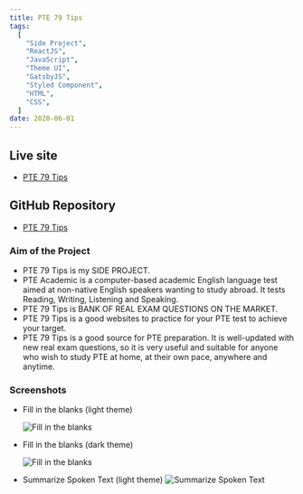 ```yaml
---
title: PTE 79 Tips
tags:
  [
    "Side Project",
    "ReactJS",
    "JavaScript",
    "Theme UI",
    "GatsbyJS",
    "Styled Component",
    "HTML",
    "CSS",
  ]
date: 2020-06-01
---
```


## Live site

- [PTE 79 Tips](https://www.pte79.tips)

## GitHub Repository

- [PTE 79 Tips](https://github.com/pte79/pte2)

### Aim of the Project

- PTE 79 Tips is my SIDE PROJECT.
- PTE Academic is a computer-based academic English language test aimed at non-native English speakers wanting to study abroad. It tests Reading, Writing, Listening and Speaking.
- PTE 79 Tips is BANK OF REAL EXAM QUESTIONS ON THE MARKET.
- PTE 79 Tips is a good websites to practice for your PTE test to achieve your target.
- PTE 79 Tips is a good source for PTE preparation. It is well-updated with new real exam questions, so it is very useful and suitable for anyone who wish to study PTE at home, at their own pace, anywhere and anytime.

### Screenshots

- Fill in the blanks (light theme)

  <Image
    src="../../images/project-images/light-theme-1.jpg"
    alt="Fill in the blanks"
  />

- Fill in the blanks (dark theme)

  <Image
    src="../../images/project-images/dark-theme.jpg"
    alt="Fill in the blanks"
  />

- Summarize Spoken Text (light theme)
  <Image
    src="../../images/project-images/light-theme-2.jpg"
    alt="Summarize Spoken Text"
  />
